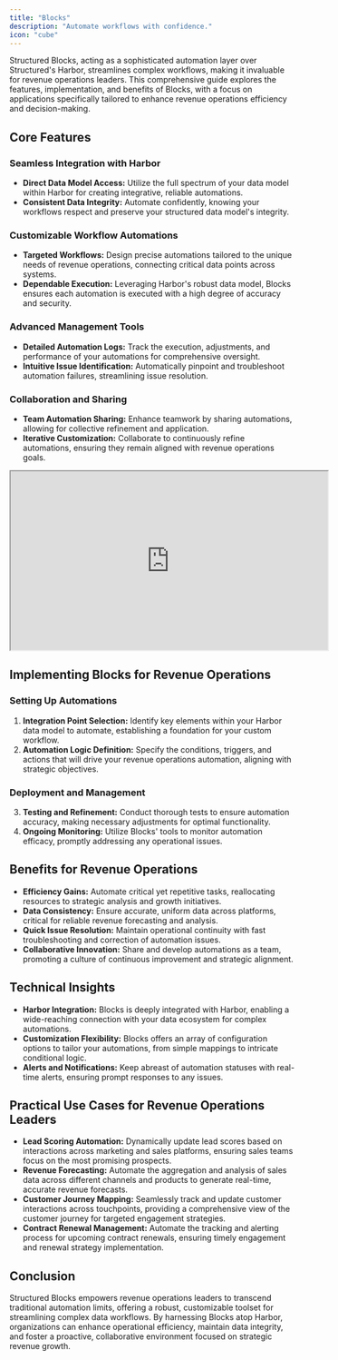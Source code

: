 ```yaml
---
title: "Blocks"
description: "Automate workflows with confidence."
icon: "cube"
---
```


Structured Blocks, acting as a sophisticated automation layer over Structured's Harbor, streamlines complex workflows, making it invaluable for revenue operations leaders. This comprehensive guide explores the features, implementation, and benefits of Blocks, with a focus on applications specifically tailored to enhance revenue operations efficiency and decision-making.

## **Core Features**

### **Seamless Integration with Harbor**

- **Direct Data Model Access:** Utilize the full spectrum of your data model within Harbor for creating integrative, reliable automations.
- **Consistent Data Integrity:** Automate confidently, knowing your workflows respect and preserve your structured data model's integrity.

### **Customizable Workflow Automations**

- **Targeted Workflows:** Design precise automations tailored to the unique needs of revenue operations, connecting critical data points across systems.
- **Dependable Execution:** Leveraging Harbor's robust data model, Blocks ensures each automation is executed with a high degree of accuracy and security.

### **Advanced Management Tools**

- **Detailed Automation Logs:** Track the execution, adjustments, and performance of your automations for comprehensive oversight.
- **Intuitive Issue Identification:** Automatically pinpoint and troubleshoot automation failures, streamlining issue resolution.

### **Collaboration and Sharing**

- **Team Automation Sharing:** Enhance teamwork by sharing automations, allowing for collective refinement and application.
- **Iterative Customization:** Collaborate to continuously refine automations, ensuring they remain aligned with revenue operations goals.

<iframe
  width="560"
  height="315"
  src="https://www.youtube.com/watch?v=7JutgGpnOSw"
></iframe>

## **Implementing Blocks for Revenue Operations**

### **Setting Up Automations**

1. **Integration Point Selection:** Identify key elements within your Harbor data model to automate, establishing a foundation for your custom workflow.
2. **Automation Logic Definition:** Specify the conditions, triggers, and actions that will drive your revenue operations automation, aligning with strategic objectives.

### **Deployment and Management**

3. **Testing and Refinement:** Conduct thorough tests to ensure automation accuracy, making necessary adjustments for optimal functionality.
4. **Ongoing Monitoring:** Utilize Blocks' tools to monitor automation efficacy, promptly addressing any operational issues.

## **Benefits for Revenue Operations**

- **Efficiency Gains:** Automate critical yet repetitive tasks, reallocating resources to strategic analysis and growth initiatives.
- **Data Consistency:** Ensure accurate, uniform data across platforms, critical for reliable revenue forecasting and analysis.
- **Quick Issue Resolution:** Maintain operational continuity with fast troubleshooting and correction of automation issues.
- **Collaborative Innovation:** Share and develop automations as a team, promoting a culture of continuous improvement and strategic alignment.

## **Technical Insights**

- **Harbor Integration:** Blocks is deeply integrated with Harbor, enabling a wide-reaching connection with your data ecosystem for complex automations.
- **Customization Flexibility:** Blocks offers an array of configuration options to tailor your automations, from simple mappings to intricate conditional logic.
- **Alerts and Notifications:** Keep abreast of automation statuses with real-time alerts, ensuring prompt responses to any issues.

## **Practical Use Cases for Revenue Operations Leaders**

- **Lead Scoring Automation:** Dynamically update lead scores based on interactions across marketing and sales platforms, ensuring sales teams focus on the most promising prospects.
- **Revenue Forecasting:** Automate the aggregation and analysis of sales data across different channels and products to generate real-time, accurate revenue forecasts.
- **Customer Journey Mapping:** Seamlessly track and update customer interactions across touchpoints, providing a comprehensive view of the customer journey for targeted engagement strategies.
- **Contract Renewal Management:** Automate the tracking and alerting process for upcoming contract renewals, ensuring timely engagement and renewal strategy implementation.

## **Conclusion**

Structured Blocks empowers revenue operations leaders to transcend traditional automation limits, offering a robust, customizable toolset for streamlining complex data workflows. By harnessing Blocks atop Harbor, organizations can enhance operational efficiency, maintain data integrity, and foster a proactive, collaborative environment focused on strategic revenue growth.
